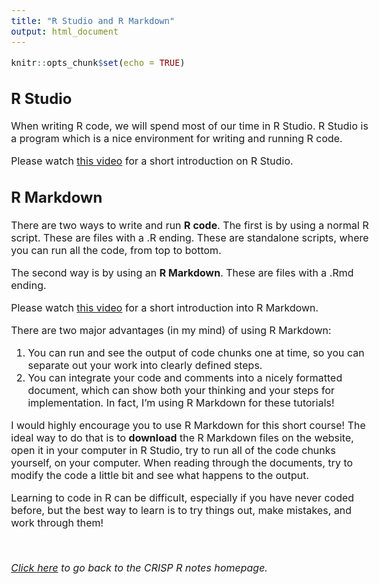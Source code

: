 ```yaml
---
title: "R Studio and R Markdown"
output: html_document
---
```


<style type="text/css">
  body{
  font-size: 12pt;
}
</style>


```r
knitr::opts_chunk$set(echo = TRUE)
```

## R Studio

When writing R code, we will spend most of our time in R Studio. R Studio is a 
program which is a nice environment for writing and running R code. 

Please watch [this video](https://www.youtube.com/watch?v=FIrsOBy5k58) 
for a short introduction on R Studio.  

## R Markdown 

There are two ways to write and run **R code**. The first is by using a normal R script. These are files with a .R ending. These are standalone scripts, where you can run 
all the code, from top to bottom. 

The second way is by using an **R Markdown**. These are files with a .Rmd ending. 

Please watch [this video](https://www.youtube.com/watch?v=DNS7i2m4sB0) for a short introduction into R Markdown. 

There are two major advantages (in my mind) of using R Markdown:

1. You can run and see the output of code chunks one at time, so you can separate out your work into clearly defined steps. 
2. You can integrate your code and comments into a nicely formatted document, 
which can show both your thinking and your steps for implementation. In fact, 
I'm using R Markdown for these tutorials! 

I would highly encourage you to use R Markdown for this short course! The ideal way 
to do that is to **download** the R Markdown files on the website, open it 
in your computer in R Studio, try to run all of the code chunks yourself, 
on your computer. When reading through the documents, try to modify the code a little 
bit and see what happens to the output. 

Learning to code in R can be difficult, especially if you have never coded before, but the best way to learn is to try things out, make mistakes, and work through them! 

&nbsp; &nbsp; &nbsp;

*[Click here](https://jpspeng.github.io/crisp_notes/) to go back to the CRISP R notes homepage.*

